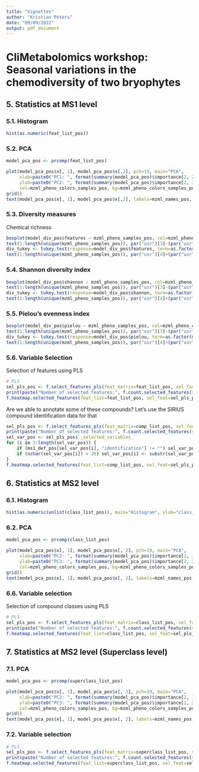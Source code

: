 ```yaml
---
title: "Vignettes"
author: "Kristian Peters"
date: "09/09/2022"
output: pdf_document
---
```


# CliMetabolomics workshop: Seasonal variations in the chemodiversity of two bryophytes

## 5. Statistics at MS1 level

### 5.1. Histogram

```r
hist(as.numeric(feat_list_pos))
```

### 5.2. PCA

```r
model_pca_pos <- prcomp(feat_list_pos)

plot(model_pca_pos$x[, 1], model_pca_pos$x[,2], pch=19, main="PCA",
	 xlab=paste0("PC1: ", format(summary(model_pca_pos)$importance[2, 2] * 100, digits=3), " % variance"),
	 ylab=paste0("PC2: ", format(summary(model_pca_pos)$importance[2, 3] * 100, digits=3), " % variance"),
	 col=mzml_pheno_colors_samples_pos, bg=mzml_pheno_colors_samples_pos, cex=2)
grid()
text(model_pca_pos$x[, 1], model_pca_pos$x[,2], labels=mzml_names_pos, col=mzml_pheno_colors_samples_pos, pos=3, cex=0.5)
```

### 5.3. Diversity measures

Chemical richness

```r
boxplot(model_div_pos$features ~ mzml_pheno_samples_pos, col=mzml_pheno_colors_pos, names=NA, main="Number of features", xlab="treatment", ylab="number of features")
text(1:length(unique(mzml_pheno_samples_pos)), par("usr")[3]-(par("usr")[4]-par("usr")[3])/14, srt=-22.5, adj=0.5, labels=levels(mzml_pheno_samples_pos), xpd=TRUE, cex=0.9)
div_tukey <- tukey.test(response=model_div_pos$features, term=as.factor(mzml_pheno_samples_pos))
text(1:length(unique(mzml_pheno_samples_pos)), par("usr")[4]+(par("usr")[4]-par("usr")[3])/40, adj=0.5, labels=div_tukey[,1], xpd=TRUE, cex=0.8)
```

### 5.4. Shannon diversity index

```r
boxplot(model_div_pos$shannon ~ mzml_pheno_samples_pos, col=mzml_pheno_colors_pos, names=NA, main="Shannon diversity (H\')", xlab="treatment", ylab="Shannon diversity index (H\')")
text(1:length(unique(mzml_pheno_samples_pos)), par("usr")[3]-(par("usr")[4]-par("usr")[3])/14, srt=-22.5, adj=0.5, labels=levels(mzml_pheno_samples_pos), xpd=TRUE, cex=0.9)
div_tukey <- tukey.test(response=model_div_pos$shannon, term=as.factor(mzml_pheno_samples_pos))
text(1:length(unique(mzml_pheno_samples_pos)), par("usr")[4]+(par("usr")[4]-par("usr")[3])/40, adj=0.5, labels=div_tukey[,1], xpd=TRUE, cex=0.8)
```

### 5.5. Pielou's evenness index

```r
boxplot(model_div_pos$pielou ~ mzml_pheno_samples_pos, col=mzml_pheno_colors_pos, names=NA, main="Pielou\'s evenness", xlab="treatment", ylab="Pielou diversity index (J)")
text(1:length(unique(mzml_pheno_samples_pos)), par("usr")[3]-(par("usr")[4]-par("usr")[3])/14, srt=-22.5, adj=0.5, labels=levels(mzml_pheno_samples_pos), xpd=TRUE, cex=0.9)
div_tukey <- tukey.test(response=model_div_pos$pielou, term=as.factor(mzml_pheno_samples_pos))
text(1:length(unique(mzml_pheno_samples_pos)), par("usr")[4]+(par("usr")[4]-par("usr")[3])/40, adj=0.5, labels=div_tukey[,1], xpd=TRUE, cex=0.8)
```

### 5.6. Variable Selection

Selection of features using PLS

```r
# PLS
sel_pls_pos <- f.select_features_pls(feat_matrix=feat_list_pos, sel_factor=as.factor(mzml_pheno_samples_pos), sel_colors=mzml_pheno_colors_pos, components=length(unique(mzml_pheno_samples_pos))-1, tune_length=10, quantile_threshold=0.982, plot_roc_filename=NULL)
print(paste("Number of selected features:", f.count.selected_features(sel_feat=sel_pls_pos$`_selected_variables_`)))
f.heatmap.selected_features(feat_list=feat_list_pos, sel_feat=sel_pls_pos$`_selected_variables_`, sel_names=paste0("     ",sel_pls_pos$`_selected_variables_`), filename=NULL, main="PLS", plot_width=6, plot_height=5, cex_col=0.5, cex_row=0.4)
```

Are we able to annotate some of these compounds? Let's use the SIRIUS compound identification data for that

```r
sel_pls_pos <- f.select_features_pls(feat_matrix=comp_list_pos, sel_factor=as.factor(mzml_pheno_samples_pos), sel_colors=mzml_pheno_colors_pos, components=length(unique(mzml_pheno_samples_pos))-1, tune_length=10, quantile_threshold=0.982, plot_roc_filename=NULL)
print(paste("Number of selected features:", f.count.selected_features(sel_feat=sel_pls_pos$`_selected_variables_`)))
sel_var_pos <- sel_pls_pos$`_selected_variables_`
for (i in 1:length(sel_var_pos)) {
	if (ms1_def_pos[sel_var_pos[i], "identification"] != "") sel_var_pos[i] <- ms1_def_pos[sel_var_pos[i], "identification"]
	if (nchar(sel_var_pos[i]) > 20) sel_var_pos[i] <- substr(sel_var_pos[i], 1, 20)
}
f.heatmap.selected_features(feat_list=comp_list_pos, sel_feat=sel_pls_pos$`_selected_variables_`, sel_names=sel_var_pos, filename=NULL, main="PLS", plot_width=6, plot_height=5, cex_col=0.3, cex_row=0.4)
```

## 6. Statistics at MS2 level

### 6.1. Histogram

```r
hist(as.numeric(unlist(class_list_pos)), main="Histogram", xlab="class_list")
```

### 6.2. PCA

```r
model_pca_pos <- prcomp(class_list_pos)

plot(model_pca_pos$x[, 1], model_pca_pos$x[, 2], pch=19, main="PCA",
	 xlab=paste0("PC2: ", format(summary(model_pca_pos)$importance[2, 1] * 100, digits=3), " % variance"),
	 ylab=paste0("PC3: ", format(summary(model_pca_pos)$importance[2, 2] * 100, digits=3), " % variance"),
	 col=mzml_pheno_colors_samples_pos, bg=mzml_pheno_colors_samples_pos, cex=2)
grid()
text(model_pca_pos$x[, 1], model_pca_pos$x[, 2], labels=mzml_names_pos, col=mzml_pheno_colors_samples_pos, pos=3, cex=0.5)
```

### 6.6. Variable selection

Selection of compound classes using PLS

```r
# PLS
sel_pls_pos <- f.select_features_pls(feat_matrix=class_list_pos, sel_factor=mzml_pheno_samples_pos, sel_colors=mzml_pheno_colors_pos, components=length(unique(mzml_pheno_samples_pos))-1, tune_length=10, quantile_threshold=0.9, plot_roc_filename=NULL)
print(paste("Number of selected features:", f.count.selected_features(sel_feat=sel_pls_pos$`_selected_variables_`)))
f.heatmap.selected_features(feat_list=class_list_pos, sel_feat=sel_pls_pos$`_selected_variables_`, sel_names=paste0("     ",sel_pls_pos$`_selected_variables_`), filename=NULL, main="PLS", plot_width=6, plot_height=5, cex_col=0.5, cex_row=0.4)
```

## 7. Statistics at MS2 level (Superclass level)

### 7.1. PCA

```r
model_pca_pos <- prcomp(superclass_list_pos)

plot(model_pca_pos$x[, 1], model_pca_pos$x[, 2], pch=19, main="PCA",
	 xlab=paste0("PC2: ", format(summary(model_pca_pos)$importance[2, 1] * 100, digits=3), " % variance"),
	 ylab=paste0("PC3: ", format(summary(model_pca_pos)$importance[2, 2] * 100, digits=3), " % variance"),
	 col=mzml_pheno_colors_samples_pos, bg=mzml_pheno_colors_samples_pos, cex=2)
grid()
text(model_pca_pos$x[, 1], model_pca_pos$x[, 2], labels=mzml_names_pos, col=mzml_pheno_colors_samples_pos, pos=3, cex=0.5)
```

### 7.2. Variable selection

```r
# PLS
sel_pls_pos <- f.select_features_pls(feat_matrix=superclass_list_pos, sel_factor=mzml_pheno_samples_pos, sel_colors=mzml_pheno_colors_pos, components=length(unique(mzml_pheno_samples_pos))-1, tune_length=10, quantile_threshold=0.95, plot_roc_filename=NULL)
print(paste("Number of selected features:", f.count.selected_features(sel_feat=sel_pls_pos$`_selected_variables_`)))
f.heatmap.selected_features(feat_list=superclass_list_pos, sel_feat=sel_pls_pos$`_selected_variables_`, filename=NULL, main="PLS", plot_width=6, plot_height=5, cex_col=0.5, cex_row=0.4)
```
